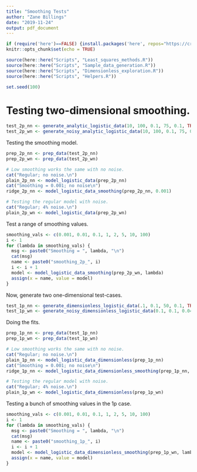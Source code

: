 ```yaml
---
title: "Smoothing Tests"
author: "Zane Billings"
date: "2019-11-24"
output: pdf_document
---
```


```r
if (require('here')==FALSE) {install.packages('here', repos="https://cran.rstudio.com")} else {require('here')}
knitr::opts_chunk$set(echo = TRUE)

source(here::here("Scripts", "Least_squares_methods.R"))
source(here::here("Scripts", "Sample_data_generation.R"))
source(here::here("Scripts", "Dimensionless_exploration.R"))
source(here::here("Scripts", "Helpers.R"))

set.seed(100)
```

# Testing two-dimensional smoothing.

```r
test_2p_nn <- generate_analytic_logistic_data(10, 100, 0.1, 75, 0.1, TRUE)
test_2p_wn <- generate_noisy_analytic_logistic_data(10, 100, 0.1, 75, 0.1, 0.04, TRUE)
```

Testing the smoothing model.

```r
prep_2p_nn <- prep_data(test_2p_nn)
prep_2p_wn <- prep_data(test_2p_wn)

# Low smoothing works the same with no noise.
cat("Regular; no noise.\n")
plain_2p_nn <- model_logistic_data(prep_2p_nn)
cat("Smoothing = 0.001; no noise\n")
ridge_2p_nn <- model_logistic_data_smoothing(prep_2p_nn, 0.001)

# Testing the regular model with noise.
cat("Regular; 4% noise.\n")
plain_2p_wn <- model_logistic_data(prep_2p_wn)
```

Test a range of smoothing values.
```r
smoothing_vals <- c(0.001, 0.01, 0.1, 1, 2, 5, 10, 100)
i <- 1
for (lambda in smoothing_vals) {
  msg <- paste0("Smoothing = ", lambda, "\n")
  cat(msg)
  name <- paste0("smoothing_2p_", i)
  i <- i + 1
  model <- model_logistic_data_smoothing(prep_2p_wn, lambda)
  assign(x = name, value = model)
}
```

Now, generate two one-dimensional test-cases.
```r
test_1p_nn <- generate_dimensionless_logistic_data(.1, 0.1, 50, 0.1, TRUE)
test_1p_wn <- generate_noisy_dimensionless_logistic_data(0.1, 0.1, 0.04, 50, 0.1, TRUE)
```

Doing the fits.

```r
prep_1p_nn <- prep_data(test_1p_nn)
prep_1p_wn <- prep_data(test_1p_wn)

# Low smoothing works the same with no noise.
cat("Regular; no noise.\n")
plain_1p_nn <- model_logistic_data_dimensionless(prep_1p_nn)
cat("Smoothing = 0.001; no noise\n")
ridge_1p_nn <- model_logistic_data_dimensionless_smoothing(prep_1p_nn, 0.001)

# Testing the regular model with noise.
cat("Regular; 4% noise.\n")
plain_1p_wn <- model_logistic_data_dimensionless(prep_1p_wn)
```

Testing a bunch of smoothing values in the 1p case.
```r
smoothing_vals <- c(0.001, 0.01, 0.1, 1, 2, 5, 10, 100)
i <- 1
for (lambda in smoothing_vals) {
  msg <- paste0("Smoothing = ", lambda, "\n")
  cat(msg)
  name <- paste0("smoothing_1p_", i)
  i <- i + 1
  model <- model_logistic_data_dimensionless_smoothing(prep_1p_wn, lambda)
  assign(x = name, value = model)
}
```


